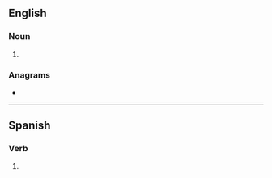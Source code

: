 {{also|chichás}}
==English==

===Noun===
{{head|en|noun form}}

# {{plural of|en|chicha}}

===Anagrams===
* {{anagrams|en|a=acchhis|Chachis}}

----

==Spanish==

===Verb===
{{head|es|verb form}}

# {{es-verb form of|ending=ar|mood=indicative|tense=present|pers=2|formal=no|number=singular|chichar}}
